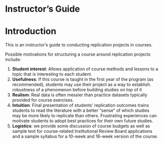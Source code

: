 # Instructor's Guide {#instructors}


# Introduction 

This is an instructor’s guide to conducting replication projects in courses. 

Possible motivations for structuring a course around replication projects include: 

1. **Student interest**: Allows application of course methods and lessons to a topic that is interesting to each student.
2. **Usefulness**: If this course is taught in the first year of the program (as recommended), students may use their project as a way to establish. robustness of a phenomenon before building studies on top of it
3. **Realism**: Real data is often messier than practice datasets typically provided for course exercises.
4. **Intuition**: Final presentation of students’ replication outcomes trains students to read the literature with a better “sense” of which studies may be more likely to replicate than others. Frustrating experiences can motivate students to adopt best practices for their own future studies.
5. **Logistics**: we provide some discussion of course budgets as well as sample text for course-related Institutional Review Board applications and a sample syllabus for a 10-week and 16-week version of the course. 
